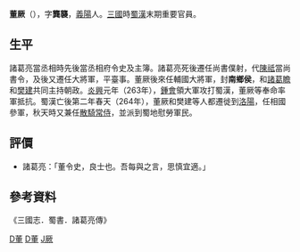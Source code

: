 {{Infobox officeholder
| name = 董厥
| native_name = 
| image = 
| image_size = 
| caption = 
| alt = 
| office = 散騎常侍
| term_start = {{Start date|264}}
| term_end = {{End date|?}}
| monarch = 曹奐
| office1 = 相國參軍
| term_start1 = {{Start date|264}}
| term_end1 = {{End date|?}}
| monarch1 = 曹奐
| office2 = 輔國大將軍
| term_start2 = {{Start date|?}}
| term_end2 = {{End date|263}}
| monarch2 = 劉禪
| office3 = 大將軍
| term_start3 = {{Start date|?}}
| term_end3 = {{End date|?}}
| monarch3 = [[劉禪|劉禪]]
| office4 = 尚書令
| term_start4 = {{Start date|258}}
| term_end4 = {{End date|?}}
| monarch4 = [[劉禪|劉禪]]
| predecessor4 = [[陳祗|陳祗]]
| office5 = 尚書僕射
| term_start5 = {{Start date|234}}
| term_end5 = {{End date|258}}
| monarch5 = [[劉禪|劉禪]]
| office6 = 丞相府令史及主簿
| term_start6 = {{Start date|234}}
| term_end6 = {{End date|258}}
| monarch6 = [[劉禪|劉禪]]
| chancellor6 = [[諸葛亮|諸葛亮]]
| birth_date = 未知
| birth_place = 荊州[[義陽郡|義陽]]
| death_date = 未知
| occupation = 官員
| blank1 = 字
| data1 = 龔襲
| blank2 = 爵位
| data2 = 南鄉侯
}}
'''董厥'''（{{bd|？||？|catIdx=D董}}），字'''龔襲'''，[[義陽郡|義陽]]人。[[三國|三國]]時[[蜀漢|蜀漢]]末期重要官員。

==生平==
諸葛亮當丞相時先後當丞相府令史及主簿。諸葛亮死後遷任尚書僕射，代[[陳祗|陳祗]]當尚書令，及後又遷任大將軍，平臺事。董厥後來任輔國大將軍，封'''南鄉侯'''，和[[諸葛瞻|諸葛瞻]]和[[樊建|樊建]]共同主持朝政。[[炎興|炎興]]元年（263年），[[鍾會|鍾會]]領大軍攻打蜀漢，董厥等奉命率軍抵抗。蜀漢亡後第二年春天（264年），董厥和樊建等人都遷徙到[[洛陽|洛陽]]，任相國參軍，秋天時又兼任[[散騎常侍|散騎常侍]]，並派到蜀地慰勞軍民。

==評價==
*諸葛亮：「董令史，良士也。吾每與之言，思慎宜適。」

==參考資料==
《三國志．蜀書．諸葛亮傳》
{{三國志}}
[[Category:三國政治人物|D董]]
[[Category:蜀漢政治人物|D董]]
[[Category:董姓|J厥]]